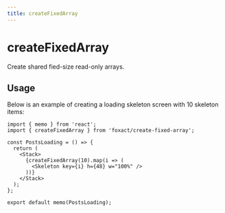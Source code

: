 ```yaml
---
title: createFixedArray
---
```


# createFixedArray


<ExportMetaInfo />

Create shared fied-size read-only arrays.

## Usage

Below is an example of creating a loading skeleton screen with 10 skeleton items:

```tsx copy
import { memo } from 'react';
import { createFixedArray } from 'foxact/create-fixed-array';

const PostsLoading = () => {
  return (
    <Stack>
      {createFixedArray(10).map(i => (
        <Skeleton key={i} h={48} w="100%" />
      ))}
    </Stack>
  );
};

export default memo(PostsLoading);
```
